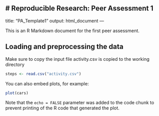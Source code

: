 # Reproducible Research: Peer Assessment 1
---
title: "PA_Template1"
output: html_document
---

This is an R Markdown document for the first peer assessment. 

## Loading and preprocessing the data 
Make sure to copy the input file activity.csv is copied to the working directory


```r
steps <- read.csv("activity.csv")
```

You can also embed plots, for example:

```r
plot(cars)
```

Note that the `echo = FALSE` parameter was added to the code chunk to prevent printing of the R code that generated the plot.
